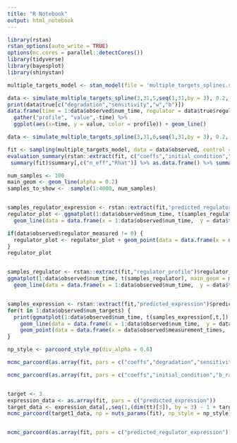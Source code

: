 ```yaml
---
title: "R Notebook"
output: html_notebook
---
```


```r
library(rstan)
rstan_options(auto_write = TRUE)
options(mc.cores = parallel::detectCores())
library(tidyverse)
library(bayesplot)
library(shinystan)
```





```r
multiple_targets_model <- stan_model(file = 'multiple_targets_splines.stan')
```

```r
data <- simulate_multiple_targets_spline(3,31,5,seq(1,31,by = 3), 0.2, 0.2, regulator_measured = TRUE)
print(data$true[c("degradation","sensitivity","w","b")])
data.frame(time = 1:data$observed$num_time, regulator = data$true$regulator_expression, target1 = data$true$expression[1,], target2 = data$true$expression[2,], target3 = data$true$expression[3,]) %>%
  gather("profile", "value",-time) %>%
  ggplot(aes(x=time, y = value, color = profile)) + geom_line()
```

```r
data <- simulate_multiple_targets_spline(3,31,6,seq(1,31,by = 3), 0.2, 0.2, regulator_measured = TRUE)

fit <- sampling(multiple_targets_model, data = data$observed, control = list(adapt_delta = 0.95))
evaluation_summary(rstan::extract(fit, c("coeffs","initial_condition","sensitivity","degradation", "intercept","w","b")), data$true, printParamsResults = TRUE)
 summary(fit)$summary[,c("n_eff","Rhat")] %>% as.data.frame() %>% summarise(min_n_eff = min(n_eff),max_Rhat = max(Rhat))

num_samples <- 100
main_geom <- geom_line(alpha = 0.2)
samples_to_show <-  sample(1:4000, num_samples)


samples_regulator_expression <- rstan::extract(fit,"predicted_regulator_expression")$predicted_regulator_expression[samples_to_show,]
regulator_plot <- ggmatplot(1:data$observed$num_time, t(samples_regulator_expression), main_geom = main_geom) +
  geom_line(data = data.frame(x = 1:data$observed$num_time,  y = data$true$regulator_expression), aes(x=x, y=y), inherit.aes = FALSE, color = "black") + ggtitle("Regulator")

if(data$observed$regulator_measured != 0) {
  regulator_plot <- regulator_plot + geom_point(data = data.frame(x = data$observed$measurement_times,  y = data$observed$regulator_expression), aes(x=x, y=y), inherit.aes = FALSE, color = "#ba1b1d", size = 3) 
}
regulator_plot


samples_regulator <- rstan::extract(fit,"regulator_profile")$regulator_profile[samples_to_show,]
ggmatplot(1:data$observed$num_time, t(samples_regulator), main_geom = main_geom) +
  geom_line(data = data.frame(x = 1:data$observed$num_time,  y = data$true$regulator_profile), aes(x=x, y=y), inherit.aes = FALSE, color = "black") + ggtitle("Regulator raw")


samples_expression <- rstan::extract(fit,"predicted_expression")$predicted_expression[samples_to_show,,,drop=FALSE]
for(t in 1:data$observed$num_targets) { 
  print(ggmatplot(1:data$observed$num_time, t(samples_expression[,t,]), main_geom = main_geom) +
    geom_line(data = data.frame(x = 1:data$observed$num_time,  y = data$true$expression[t,]), aes(x=x, y=y), inherit.aes = FALSE, color = "black") + 
    geom_point(data = data.frame(x = data$observed$measurement_times,  y = data$observed$expression[t,]), aes(x=x, y=y), inherit.aes = FALSE, color = "#ba1b1d", size = 3) + ggtitle(paste0("Target ",t)))
}


```
```r
np_style <- parcoord_style_np(div_alpha = 0.6)

mcmc_parcoord(as.array(fit, pars = c("coeffs","degradation","sensitivity","initial_condition","w","b_raw","intercept_raw")), np = nuts_params(fit), np_style = np_style)

mcmc_parcoord(as.array(fit, pars = c("coeffs","initial_condition","b_raw","intercept_raw")), np = nuts_params(fit), np_style = np_style)


target <- 3
expression_data <- as.array(fit, pars = c("predicted_expression"))
target_data <- expression_data[,,seq(1,(dim(tt)[3]), by = 3) - 1 + target]
mcmc_parcoord(target1_data, np = nuts_params(fit), np_style = np_style)


mcmc_parcoord(as.array(fit, pars = c("predicted_regulator_expression")), np = nuts_params(fit), np_style = np_style)

```

